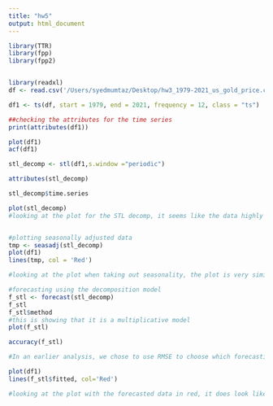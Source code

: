 ```yaml
---
title: "hw5"
output: html_document
---
```


```r
library(TTR)
library(fpp)
library(fpp2)


library(readxl)
df <- read.csv('/Users/syedmumtaz/Desktop/hw3_1979-2021_us_gold_price.csv')

df1 <- ts(df, start = 1979, end = 2021, frequency = 12, class = "ts")

##checking the attributes for the time series
print(attributes(df1))

plot(df1)
acf(df1)

stl_decomp <- stl(df1,s.window ="periodic")

attributes(stl_decomp)

stl_decomp$time.series

plot(stl_decomp)
#looking at the plot for the STL decomp, it seems like the data highly impacted by trend with only about 5-10 points added by seasonality. The seasonality is really only adding in a little bit of noise, but it does not have a major impact on the gold price, which is something that we would expect. This is because the highs and the lows of the trend plot are matching very closely with the highs and the lows of the actual data plot. For the remainder, we see early on that the remainder is low, but as we see the price of gold increase before 2010, the remainder starts to fluctuate as well. 


#plotting seasonally adjusted data 
tmp <- seasadj(stl_decomp)
plot(df1)
lines(tmp, col = 'Red')

#looking at the plot when taking out seasonality, the plot is very similar to the actual data plot suggesting that the seasonality does not impact the data a lot, which is matching our expectation and what we saw from the stl plot 

#forecasting using the decomposition model 
f_stl <- forecast(stl_decomp)
f_stl
f_stl$method
#this is showing that it is a multiplicative model
plot(f_stl)

accuracy(f_stl)

#In an earlier analysis, we chose to use RMSE to choose which forecasting model to use. Looking at the RMSE for the decomposition model, we get a value of 42.14381. In the other forecasts we chose to use RWF forecast since it had the lowest RMSE value of 42.95329 but the decomposition forecast actually has a lower error. This is surprising as we would expect it to have a higher error since errors in any of the components will be multiplied suggesting that we have very few errors in our forecast. 

plot(df1)
lines(f_stl$fitted, col='Red')

#looking at the plot with the forecasted data in red, it does look like the forecasted value matches closely with the actual value we have been seeing 






```
